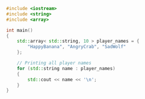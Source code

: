 ```cpp title="Display all player names"
#include <iostream>
#include <string>
#include <array>

int main()
{
	std::array< std::string, 10 > player_names = {
		"HappyBanana", "AngryCrab", "SadWolf"
	};

	// Printing all player names
	for (std::string name : player_names)
	{
		std::cout << name << '\n';
	}	
}
```
